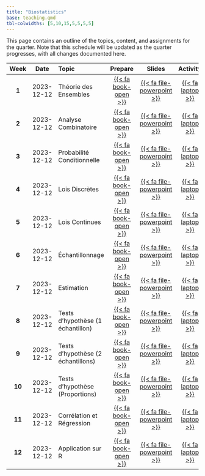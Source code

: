 ```yaml
---
title: "Biostatistics"
base: teaching.qmd
tbl-colwidths: [5,10,15,5,5,5,5]
---
```


This page contains an outline of the topics, content, and assignments for the quarter. Note that this schedule will be updated as the quarter progresses, with all changes documented here.

::: column-body
| **Week** |  **Date**  | **Topic**                          |       **Prepare**        |                                            **Slides**                                            |     **Activity**      |         **Lab**          |
|:---------:|:---------:|:----------|:---------:|:---------:|:---------:|:---------:|
|  **1**   | 2023-12-12 | Théorie des Ensembles              | [{{< fa book-open >}}]() |      [{{< fa file-powerpoint >}}](slides/theorie_des_ensembles.qmd "Théorie des Ensembles")      | [{{< fa laptop >}}]() | [{{< fa clipboard >}}]() |
|  **2**   | 2023-12-12 | Analyse Combinatoire               | [{{< fa book-open >}}]() |       [{{< fa file-powerpoint >}}](slides/analyse_combinatoire.qmd "Analyse Combinatoire")       | [{{< fa laptop >}}]() | [{{< fa clipboard >}}]() |
|  **3**   | 2023-12-12 | Probabilité Conditionnelle         | [{{< fa book-open >}}]() | [{{< fa file-powerpoint >}}](slides/probabilite_conditionnelle.qmd "Probabilité Conditionnelle") | [{{< fa laptop >}}]() | [{{< fa clipboard >}}]() |
|  **4**   | 2023-12-12 | Lois Discrètes                     | [{{< fa book-open >}}]() |                                  [{{< fa file-powerpoint >}}](slides/lois_discretes.pdf "Lois Discrètes"){target="_blank"}                                  | [{{< fa laptop >}}]() | [{{< fa clipboard >}}]() |
|  **5**   | 2023-12-12 | Lois Continues                     | [{{< fa book-open >}}]() |                                  [{{< fa file-powerpoint >}}]()                                  | [{{< fa laptop >}}]() | [{{< fa clipboard >}}]() |
|  **6**   | 2023-12-12 | Échantillonnage                    | [{{< fa book-open >}}]() |                                  [{{< fa file-powerpoint >}}]()                                  | [{{< fa laptop >}}]() | [{{< fa clipboard >}}]() |
|  **7**   | 2023-12-12 | Estimation                         | [{{< fa book-open >}}]() |                                  [{{< fa file-powerpoint >}}]()                                  | [{{< fa laptop >}}]() | [{{< fa clipboard >}}]() |
|  **8**   | 2023-12-12 | Tests d'hypothèse (1 échantillon)  | [{{< fa book-open >}}]() |                                  [{{< fa file-powerpoint >}}]()                                  | [{{< fa laptop >}}]() | [{{< fa clipboard >}}]() |
|  **9**   | 2023-12-12 | Tests d'hypothèse (2 échantillons) | [{{< fa book-open >}}]() |                                  [{{< fa file-powerpoint >}}]()                                  | [{{< fa laptop >}}]() | [{{< fa clipboard >}}]() |
|  **10**  | 2023-12-12 | Tests d'hypothèse (Proportions)    | [{{< fa book-open >}}]() |                                  [{{< fa file-powerpoint >}}]()                                  | [{{< fa laptop >}}]() | [{{< fa clipboard >}}]() |
|  **11**  | 2023-12-12 | Corrélation et Régression          | [{{< fa book-open >}}]() |                                  [{{< fa file-powerpoint >}}]()                                  | [{{< fa laptop >}}]() | [{{< fa clipboard >}}]() |
|  **12**  | 2023-12-12 | Application sur R                  | [{{< fa book-open >}}]() |                                  [{{< fa file-powerpoint >}}]()                                  | [{{< fa laptop >}}]() | [{{< fa clipboard >}}]() |
:::
